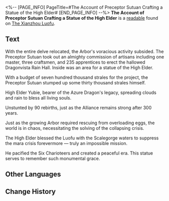 <%-- [PAGE_INFO]
PageTitle=#The Account of Preceptor Sutuan Crafting a Statue of the High Elder#
[END_PAGE_INFO] --%>
{{Readable Infobox
|id           = 227
|partIds      = 190459
|title        = 
|image        = Item The Xianzhou Luofu Readable 2.png
|world        = The Xianzhou Luofu
|parts        = 1
|author       = <!--to be added-->
|description  = The inscription below the ancient statue of the high elder recounts the story of a preceptor creating the statue.
|part1        = The Account of Preceptor Sutuan Crafting a Statue of the High Elder
|source1      = {{cx|Source missing}}
|characters   = 
|factions     = 
}}
'''The Account of Preceptor Sutuan Crafting a Statue of the High Elder''' is a [[readable]] found on [[The Xianzhou Luofu]].
<!--
==Location==
{{Map Embed|<map name>|<marker id>}}
-->
==Text==
With the entire delve relocated, the Arbor's voracious activity subsided. The Preceptor Sutuan took out an almighty commission of artisans including one master, three craftsmen, and 235 apprentices to erect the hallowed Dragonvista Rain Hall. Inside was an area for a statue of the High Elder.

With a budget of seven hundred thousand strales for the project, the Preceptor Sutuan stumped up some thirty thousand strales himself.

High Elder Yubie, bearer of the Azure Dragon's legacy, spreading clouds and rain to bless all living souls.

Unstunted by 90 rebirths, just as the Alliance remains strong after 300 years.

Just as the growing Arbor required rescuing from overloading eggs, the world is in chaos, necessitating the solving of the collapsing crisis.

The High Elder blessed the Luofu with the Scalegorge waters to suppress the mara crisis forevermore &mdash; truly an impossible mission.

He pacified the Six Charioteers and created a peaceful era. This statue serves to remember such monumental grace.

<!--
==Trivia==
* 
-->
==Other Languages==
{{Other Languages
|en   = The Account of Preceptor Sutuan Crafting a Statue of the High Elder
|zhs  = 龙师溸湍为龙尊造像记
|zht  = 龍師溸湍為龍尊造像記
|ja   = 龍師溯湍、龍尊像造像記
|ko   = 용의 군사 소단의 용존상 제작기
|es   = El Preceptor Sutuan esculpió una estatua del Gran Maestre
|fr   = Le récit du Précepteur Sutuan qui a sculpté une statue du Grand ancien
|ru   = Сказ о том, как мудрейший Сутуань возводил статую Верховного старейшины
|th   = จารึกการสร้างรูปปั้นมังกรผู้ทรงเกียรติ ของมังกรอาวุโส Sutuan
|vi   = Ghi Chép Về Việc Long Sư Sutuan Tạc Tượng Long Tôn
|de   = Bericht über die Anfertigung einer Statue des Hohen Ältesten durch Präzeptor Sutuan
|id   = Catatan Sesepuh Sutuan tentang Patung Naga Terhormat
|pt   = O Relato do Preceptor Sutuan ao Construir uma Estátua do Grande Mestre
}}

==Change History==
{{Change History|1.2}}